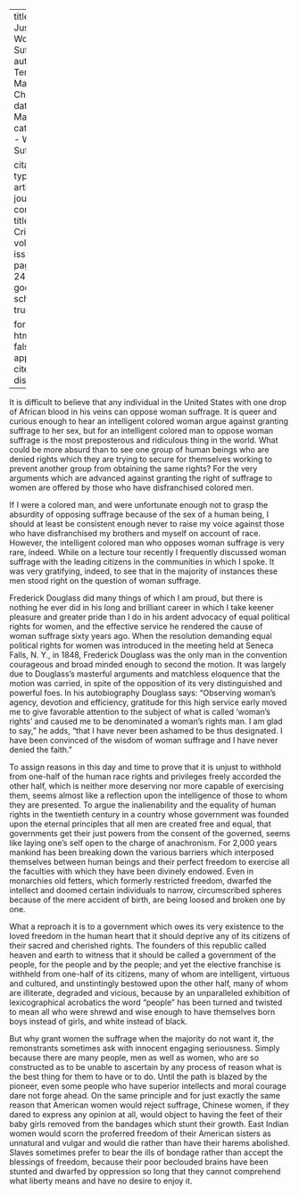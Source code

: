 
---
title: 'The Justice of Woman Suffrage'
author: Terrell, Mary Church
date: Mar. 1912
categories: 
  - Woman Suffrage

citation: 
  type: article-journal
  container-title: The Crisis
  volume: 4
  issue: 5
  page: 243-245
google-scholar: true

format:
  html:
    toc: false
    appendix-cite-as: display
---


It is difficult to believe that any individual in the United States with one drop of African blood in his veins can oppose woman suffrage. It is queer and curious enough to hear an intelligent colored woman argue against granting suffrage to her sex, but for an intelligent colored man to oppose woman suffrage is the most preposterous and ridiculous thing in the world. What could be more absurd than to see one group of human beings who are denied rights which they are trying to secure for themselves working to prevent another group from obtaining the same rights? For the very arguments which are advanced against granting the right of suffrage to women are offered by those who have disfranchised colored men.

If I were a colored man, and were unfortunate enough not to grasp the absurdity of opposing suffrage because of the sex of a human being, I should at least be consistent enough never to raise my voice against those who have disfranchised my brothers and myself on account of race. However, the intelligent colored man who opposes woman suffrage is very rare, indeed. While on a lecture tour recently I frequently discussed woman suffrage with the leading citizens in the communities in which I spoke. It was very gratifying, indeed, to see that in the majority of instances these men stood right on the question of woman suffrage.

Frederick Douglass did many things of which I am proud, but there is nothing he ever did in his long and brilliant career in which I take keener pleasure and greater pride than I do in his ardent advocacy of  equal political rights for women, and the effective service he rendered the cause of woman suffrage sixty years ago. When the resolution demanding equal political rights for women was introduced in the meeting held at Seneca Falls, N. Y., in 1848, Frederick Douglass was the only man in the convention courageous and broad minded enough to second the motion. It was largely due to Douglass's masterful arguments and matchless eloquence that the motion was carried, in spite of the opposition of its very distinguished and powerful foes. In his autobiography Douglass says: "Observing woman's agency, devotion and efficiency, gratitude for this high service early moved me to give favorable attention to the subject of what is called 'woman's rights' and caused me to be denominated a woman's rights man. I am glad to say," he adds, "that I have never been ashamed to be thus designated. I have been convinced of the wisdom of woman suffrage and I have never denied the faith."

To assign reasons in this day and time to prove that it is unjust to withhold from one-half of the human race rights and privileges freely accorded the other half, which is neither more deserving nor more capable of exercising them, seems almost like a reflection upon the intelligence of those to whom they are presented. To argue the inalienability and the equality of human rights in the twentieth century in a country whose government was founded upon the eternal principles that all men are created free and equal, that governments get their just powers from the consent of the governed, seems like laying one's self open to the charge of anachronism. For 2,000 years mankind has been breaking down the various barriers which interposed themselves between human beings and their perfect freedom to exercise all the faculties with which they have been divinely endowed. Even in monarchies old fetters, which formerly restricted freedom, dwarfed the intellect and doomed certain individuals to narrow, circumscribed spheres because of the mere accident of birth, are being loosed and broken one by one.

What a reproach it is to a government which owes its very existence to the loved freedom in the human heart that it should deprive any of its citizens of their sacred and cherished rights. The founders of this republic called heaven and earth to witness that it should be called a government of the people, for the people and by the people; and yet the elective franchise is withheld from one-half of its citizens, many of whom are intelligent, virtuous and cultured, and unstintingly bestowed upon the other half, many of whom are illiterate, degraded and vicious, because by an unparalleled exhibition of lexicographical acrobatics the word "people" has been turned and twisted to mean all who were shrewd and wise enough to have themselves born boys instead of girls, and white instead of black.

But why grant women the suffrage when the majority do not want it, the remonstrants sometimes ask with innocent engaging seriousness. Simply because there are many people, men as well as women, who are so constructed as to be unable to ascertain by any process of reason what is the best thing for them to have or to do. Until the path is blazed by the pioneer, even some people who have superior intellects and moral courage dare not forge ahead. On the same principle and for just exactly the same reason that American women would reject suffrage, Chinese women, if they dared to express any opinion at all, would object to having the feet of their baby girls removed from the bandages which stunt their growth. East Indian women would scorn the proferred freedom of their American sisters as unnatural and vulgar and would die rather than have their harems abolished. Slaves sometimes prefer to bear the ills of bondage rather than accept the blessings of freedom, because their poor beclouded brains have been stunted and dwarfed by oppression so long that they cannot comprehend what liberty means and have no desire to enjoy it.

